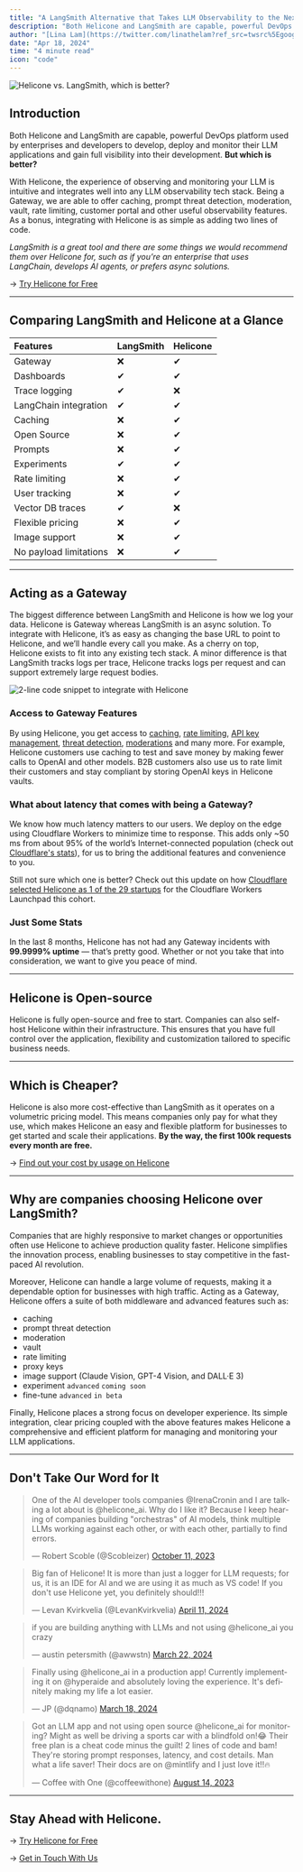 ```yaml
---
title: "A LangSmith Alternative that Takes LLM Observability to the Next Level"
description: "Both Helicone and LangSmith are capable, powerful DevOps platform used by enterprises and developers building LLM applications. But which is better?"
author: "[Lina Lam](https://twitter.com/linathelam?ref_src=twsrc%5Egoogle%7Ctwcamp%5Eserp%7Ctwgr%5Eauthor)"
date: "Apr 18, 2024"
time: "4 minute read"
icon: "code"
---
```


![Helicone vs. LangSmith, which is better?](/assets/blog/langsmith-vs-helicone/cover-image.webp)

## Introduction

Both Helicone and LangSmith are capable, powerful DevOps platform used by enterprises and developers to develop, deploy and monitor their LLM applications and gain full visibility into their development. **But which is better?**

With Helicone, the experience of observing and monitoring your LLM is intuitive and integrates well into any LLM observability tech stack. Being a Gateway, we are able to offer caching, prompt threat detection, moderation, vault, rate limiting, customer portal and other useful observability features. As a bonus, integrating with Helicone is as simple as adding two lines of code.

*LangSmith is a great tool and there are some things we would recommend them over Helicone for, such as if you’re an enterprise that uses LangChain, develops AI agents, or prefers async solutions.*

→ [Try Helicone for Free](https://www.helicone.ai/signup)

---

## Comparing LangSmith and Helicone at a Glance

| Features              | LangSmith | Helicone | 
| :-------------------- | :---------- | :----------- |
| Gateway               | ❌         | ✔  
| Dashboards            | ✔          | ✔ 
| Trace logging         | ✔          | ❌
| LangChain integration | ✔          | ✔ 
| Caching               | ❌         | ✔ 
| Open Source           | ❌         | ✔ 
| Prompts               | ❌         | ✔ 
| Experiments           | ✔          | ✔ 
| Rate limiting         | ❌          | ✔ 
| User tracking         | ❌          | ✔ 
| Vector DB traces      | ✔          | ❌
| Flexible pricing      | ❌          | ✔  |
| Image support         | ❌          | ✔  |
| No payload limitations| ❌          | ✔  |

---

## Acting as a Gateway

The biggest difference between LangSmith and Helicone is how we log your data. Helicone is Gateway whereas LangSmith is an async solution. To integrate with Helicone, it’s as easy as changing the base URL to point to Helicone, and we’ll handle every call you make. As a cherry on top, Helicone exists to fit into any existing tech stack. A minor difference is that LangSmith tracks logs per trace, Helicone tracks logs per request and can support extremely large request bodies. 

![2-line code snippet to integrate with Helicone](/assets/blog/langsmith-vs-helicone/code.png)
 
### Access to Gateway Features

By using Helicone, you get access to [caching](https://docs.helicone.ai/features/advanced-usage/caching), [rate limiting](https://docs.helicone.ai/features/advanced-usage/custom-rate-limits), [API key management](https://docs.helicone.ai/features/advanced-usage/vault), [threat detection](https://docs.helicone.ai/features/advanced-usage/llm-security), [moderations](https://docs.helicone.ai/features/advanced-usage/moderations) and many more. For example, Helicone customers use caching to test and save money by making fewer calls to OpenAI and other models. B2B customers also use us to rate limit their customers and stay compliant by storing OpenAI keys in Helicone vaults. 

### What about latency that comes with being a Gateway? 

We know how much latency matters to our users. We deploy on the edge using Cloudflare Workers to minimize time to response. This adds only ~50 ms from about 95% of the world’s Internet-connected population (check out [Cloudflare's stats](https://www.cloudflare.com/network/)), for us to bring the additional features and convenience to you. 

Still not sure which one is better? Check out this update on how [Cloudflare selected Helicone as 1 of the 29 startups](https://blog.cloudflare.com/2024-community-update) for the Cloudflare Workers Launchpad this cohort. 

### Just Some Stats

In the last 8 months, Helicone has not had any Gateway incidents with **99.9999% uptime** — that’s pretty good. Whether or not you take that into consideration, we want to give you peace of mind. 

---

## Helicone is Open-source

Helicone is fully open-source and free to start. Companies can also self-host Helicone within their infrastructure. This ensures that you have full control over the application, flexibility and customization tailored to specific business needs.

---

## Which is Cheaper? 

Helicone is also more cost-effective than LangSmith as it operates on a volumetric pricing model. This means companies only pay for what they use, which makes Helicone an easy and flexible platform for businesses to get started and scale their applications. **By the way, the first 100k requests every month are free.**

→ [Find out your cost by usage on Helicone](https://www.helicone.ai/pricing)

---

## Why are companies choosing Helicone over LangSmith? 

Companies that are highly responsive to market changes or opportunities often use Helicone to achieve production quality faster. Helicone simplifies the innovation process, enabling businesses to stay competitive in the fast-paced AI revolution.

Moreover, Helicone can handle a large volume of requests, making it a dependable option for businesses with high traffic. Acting as a Gateway, Helicone offers a suite of both middleware and advanced features such as: 

- caching
- prompt threat detection
- moderation
- vault
- rate limiting
- proxy keys
- image support (Claude Vision, GPT-4 Vision, and DALL·E 3)
- experiment `advanced` `coming soon`
- fine-tune `advanced` `in beta`

Finally, Helicone places a strong focus on developer experience. Its simple integration, clear pricing coupled with the above features makes Helicone a comprehensive and efficient platform for managing and monitoring your LLM applications. 

---

## Don't Take Our Word for It


<blockquote class="twitter-tweet"><p lang="en" dir="ltr">One of the AI developer tools companies @IrenaCronin and I are talking a lot about is @helicone_ai. Why do I like it? Because I keep hearing of companies building "orchestras" of AI models, think multiple LLMs working against each other, or with each other, partially to find errors. </p>&mdash; Robert Scoble (@Scobleizer) <a href="https://twitter.com/Scobleizer/status/1712000693903733085?ref_src=twsrc%5Etfw%7Ctwcamp%5Etweetembed%7Ctwterm%5E1712000693903733085%7Ctwgr%5E%7Ctwcon%5Es1_&ref_url=notion%3A%2F%2Fwww.notion.so%2Fhelicone%2Faa80460dbd6040768479d967622e1c63%3Fv%3D457c71516b8d473ba09324abf7ff66e5p%3D6922dbe068584c8bbb4b92c6e8964bd3pm%3Ds">October 11, 2023</a></blockquote> <script async src="https://platform.twitter.com/widgets.js" charset="utf-8"></script>


<blockquote class="twitter-tweet"><p lang="en" dir="ltr">Big fan of Helicone! It is more than just a logger for LLM requests; for us, it is an IDE for AI and we are using it as much as VS code! If you don't use Helicone yet, you definitely should!!!</p>&mdash; Levan Kvirkvelia (@LevanKvirkvelia) <a href="https://twitter.com/LevanKvirkvelia/status/1778492158984483309?ref_src=twsrc%5Etfw%7Ctwcamp%5Etweetembed%7Ctwterm%5E1778492158984483309%7Ctwgr%5E%7Ctwcon%5Es1_&ref_url=notion%3A%2F%2Fwww.notion.so%2Fhelicone%2Faa80460dbd6040768479d967622e1c63%3Fv%3D457c71516b8d473ba09324abf7ff66e5p%3D6922dbe068584c8bbb4b92c6e8964bd3pm%3Ds">April 11, 2024</a></blockquote> <script async src="https://platform.twitter.com/widgets.js" charset="utf-8"></script>


<blockquote class="twitter-tweet"><p lang="en" dir="ltr">if you are building anything with LLMs and not using 
@helicone_ai you crazy</p>&mdash; austin petersmith (@awwstn) <a href="https://twitter.com/awwstn/status/1771378988734443696?ref_src=twsrc%5Etfw%7Ctwcamp%5Etweetembed%7Ctwterm%5E1771378988734443696%7Ctwgr%5E%7Ctwcon%5Es1_&ref_url=notion%3A%2F%2Fwww.notion.so%2Fhelicone%2Faa80460dbd6040768479d967622e1c63%3Fv%3D457c71516b8d473ba09324abf7ff66e5p%3D6922dbe068584c8bbb4b92c6e8964bd3pm%3Ds">March 22, 2024</a></blockquote> <script async src="https://platform.twitter.com/widgets.js" charset="utf-8"></script>


<blockquote class="twitter-tweet"><p lang="en" dir="ltr">Finally using @helicone_ai in a production app! Currently implementing it on @hyperaide and absolutely loving the experience. It's definitely making my life a lot easier.</p>&mdash; JP (@dqnamo) <a href="https://twitter.com/dqnamo/status/1769756709973819603?ref_src=twsrc%5Etfw%7Ctwcamp%5Etweetembed%7Ctwterm%5E1769756709973819603%7Ctwgr%5E%7Ctwcon%5Es1_&ref_url=notion%3A%2F%2Fwww.notion.so%2Fhelicone%2Faa80460dbd6040768479d967622e1c63%3Fv%3D457c71516b8d473ba09324abf7ff66e5p%3D6922dbe068584c8bbb4b92c6e8964bd3pm%3Ds">March 18, 2024</a></blockquote> <script async src="https://platform.twitter.com/widgets.js" charset="utf-8"></script>


<blockquote class="twitter-tweet"><p lang="en" dir="ltr">Got an LLM app and not using open source @helicone_ai for monitoring? Might as well be driving a sports car with a blindfold on!😂 Their free plan is a cheat code minus the guilt! 2 lines of code and bam! They're storing prompt responses, latency, and cost details. Man what a life saver! Their docs are on @mintlify and I just love it!!🔥 </p>&mdash; Coffee with One (@coffeewithone) <a href="https://twitter.com/coffeewithone/status/1691218842855538688?ref_src=twsrc%5Etfw%7Ctwcamp%5Etweetembed%7Ctwterm%5E1691218842855538688%7Ctwgr%5E%7Ctwcon%5Es1_&ref_url=notion%3A%2F%2Fwww.notion.so%2Fhelicone%2Faa80460dbd6040768479d967622e1c63%3Fv%3D457c71516b8d473ba09324abf7ff66e5p%3D6922dbe068584c8bbb4b92c6e8964bd3pm%3Ds">August 14, 2023</a></blockquote> <script async src="https://platform.twitter.com/widgets.js" charset="utf-8"></script>

---

## Stay Ahead with Helicone. 

→ [Try Helicone for Free](https://www.helicone.ai/signup)

→ [Get in Touch With Us](https://www.helicone.ai/contact)

